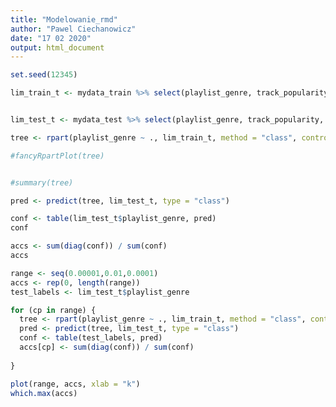 ```yaml
---
title: "Modelowanie_rmd"
author: "Pawel Ciechanowicz"
date: "17 02 2020"
output: html_document
---
```


```r
set.seed(12345)
```

```r
lim_train_t <- mydata_train %>% select(playlist_genre, track_popularity, danceability, energy, key, loudness, mode, acousticness, instrumentalness, liveness, valence, tempo)


lim_test_t <- mydata_test %>% select(playlist_genre, track_popularity, danceability, energy, key, loudness, mode, acousticness, instrumentalness, liveness, valence, tempo)
```

```r
tree <- rpart(playlist_genre ~ ., lim_train_t, method = "class", control = rpart.control(cp=0.00001))

#fancyRpartPlot(tree)
```

```r

```


```r
#summary(tree)
```


```r
pred <- predict(tree, lim_test_t, type = "class")
```


```r
conf <- table(lim_test_t$playlist_genre, pred)
conf
```



```r
accs <- sum(diag(conf)) / sum(conf)
accs
```

```r
range <- seq(0.00001,0.01,0.0001)
accs <- rep(0, length(range))
test_labels <- lim_test_t$playlist_genre

for (cp in range) {
  tree <- rpart(playlist_genre ~ ., lim_train_t, method = "class", control = rpart.control(cp=cp))
  pred <- predict(tree, lim_test_t, type = "class")
  conf <- table(test_labels, pred)  
  accs[cp] <- sum(diag(conf)) / sum(conf)
  
}
```



```r
plot(range, accs, xlab = "k")
which.max(accs)

```

```r

```

```r

```

```r

```